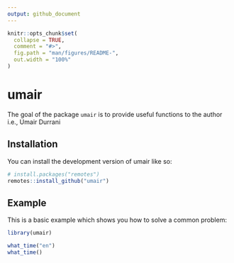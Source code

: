 ```yaml
---
output: github_document
---
```


<!-- README.md is generated from README.Rmd. Please edit that file -->

```r
knitr::opts_chunk$set(
  collapse = TRUE,
  comment = "#>",
  fig.path = "man/figures/README-",
  out.width = "100%"
)
```

# umair

<!-- badges: start -->
<!-- badges: end -->

The goal of the package `umair` is to provide useful functions to the author i.e., Umair Durrani

## Installation

You can install the development version of umair like so:

``` r
# install.packages("remotes")
remotes::install_github("umair")
```

## Example

This is a basic example which shows you how to solve a common problem:

```r
library(umair)

what_time("en")
what_time()
```

